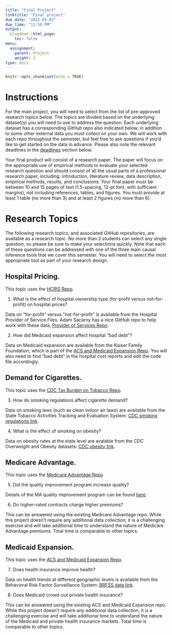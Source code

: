 ```yaml
---
title: "Final Project"
linktitle: "Final project"
due_date: "2022-05-02"
due_time: "11:59 PM"
output:
  blogdown::html_page:
    toc: false
menu:
  assignment:
    parent: Project
    weight: 1
type: docs
---
```



```r
knitr::opts_chunk$set(echo = TRUE)

```

# Instructions
For the main project, you will need to select from the list of pre-approved research topics below. The topics are divided based on the underlying dataset(s) you will need to use to address the question. Each underlying dataset has a corresponding *GitHub* repo also indicated below, in addition to some other external data you must collect on your own. We will work with each repo throughout the semester, but feel free to ask questions if you'd like to get started on the data in advance. Please also note the relevant deadlines in the [deadlines](#deadlines) section below.

Your final product will consist of a research paper. The paper will focus on the appropriate use of empirical methods to evaluate your selected research question and should consist of all the usual parts of a professional research paper, including: introduction, literature review, data description, empirical methods, results, and conclusions. Your final paper must be between 10 and 15 pages of text (1.5-spacing, 12-pt font, with sufficient margins), not including references, tables, and figures. You must provide at least 1 table (no more than 3) and at least 2 figures (no more than 6).


# Research Topics
The following research topics, and associated *GitHub* repositories, are available as a research topic. No more than 2 students can select any single question, so please be sure to make your selections quickly. Note that each of these questions can be addressed with one of the three main causal inference tools that we cover this semester. You will need to select the most appropriate tool as part of your research design.

## Hospital Pricing. 
This topic uses the [HCRIS Repo](https://github.com/imccart/HCRIS).

1. What is the effect of hospital ownership type (for-profit versus not-for-profit) on hospital prices? 

Data on "for-profit" versus "not-for-profit" is available from the Hospital Provider of Service Files. Adam Sacarny has a nice *GitHub* repo to help work with these data, [Provider of Services Repo](https://github.com/asacarny/provider-of-services).
 
2. How did Medicaid expansion affect hospital "bad debt"?

Data on Medicaid expansion are available from the Kaiser Family Foundation, which is part of the [ACS and Medicaid Expansion Repo](https://github.com/imccart/Insurance-Access). You will also need to find "bad debt" in the hospital cost reports and edit the code file accordingly.


## Demand for Cigarettes. 
This topic uses the [CDC Tax Burden on Tobacco Repo](https://github.com/imccart/CDC-Tobacco).

3. How do smoking regulations affect cigarette demand?

Data on smoking laws (such as clean indoor air laws) are available from the State Tobacco Activities Tracking and Evaluation System: [CDC smoking regulations link](https://www.cdc.gov/statesystem/index.html).

4. What is the effect of smoking on obesity?

Data on obesity rates at the state level are avalable from the CDC Overweight and Obesity datasets: [CDC obesity link](https://www.cdc.gov/obesity/data/index.html).


## Medicare Advantage. 
This topic uses the [Medicare Advantage Repo](https://github.com/imccart/Medicare-Advantage)

5. Did the quality improvement program increase quality?

Details of the MA quality improvement program can be found [here](https://www.gao.gov/assets/590/589473.pdf).

6. Do higher-rated contracts charge higher premiums?

This can be answered using the existing Medicare Advantage repo. While this project doesn't require any additional data collection, it is a challenging exercise and will take additional time to understand the nature of Medicare Advantage premiums. Total time is comparable to other topics.

## Medicaid Expansion. 
This topic uses the [ACS and Medicaid Expansion Repo](https://github.com/imccart/Insurance-Access).

7. Does health insurance improve health?

Data on health trends at different geographic levels is available from the Behavioral Risk Factor Surveillance System: [BRFSS data link](https://www.cdc.gov/brfss/data_tools.htm).

8. Does Medicaid crowd-out private health insurance?

This can be answered using the existing ACS and Medicaid Expansion repo. While this project doesn't require any additional data collection, it is a challenging exercise and will take additional time to understand the nature of the Medicaid and private health insurance markets. Total time is comparable to other topics.
